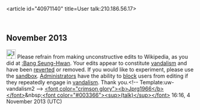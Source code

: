 <article id="40971140" title=User talk:210.186.56.17>
	<talkpage id="40971140" title="User talk:210.186.56.17">
== November 2013 ==
[[File:Information orange.svg|25px|alt=Information icon]] Please refrain from making unconstructive edits to Wikipedia, as you did at [[:Bang Seung-Hwan]]. Your edits appear to constitute [[Wikipedia:Vandalism|vandalism]] and have been [[Help:Reverting|reverted]] or removed. If you would like to experiment, please use the [[Wikipedia:Sandbox|sandbox]]. [[WP:ADMINS|Administrators]] have the ability to [[WP:BLOCK|block]] users from editing if they repeatedly engage in [[WP:vandalism|vandalism]]. Thank you.&lt;!-- Template:uw-vandalism2 --&gt; [[User:Jprg1966|&lt;font color=&quot;crimson glory&quot;&gt;&lt;b&gt;Jprg1966&lt;/b&gt;&lt;/font&gt;]]&amp;nbsp;[[User talk:Jprg1966|&lt;font color=&quot;#003366&quot;&gt;&lt;sup&gt;(talk)&lt;/sup&gt;&lt;/font&gt;]] 16:16, 4 November 2013 (UTC)
	</talkpage>
</article>